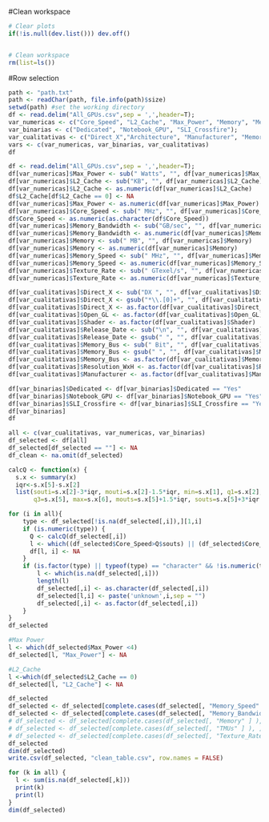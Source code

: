 #Clean workspace

```{r}
# Clear plots
if(!is.null(dev.list())) dev.off()


# Clean workspace
rm(list=ls())
```


#Row selection
```{r}
path <- "path.txt"
path <- readChar(path, file.info(path)$size)
setwd(path) #set the working directory
df <- read.delim("All_GPUs.csv",sep = ',',header=T);
var_numericas <- c("Core_Speed", "L2_Cache", "Max_Power", "Memory", "Memory_Bandwidth", "Memory_Speed", "TMUs", "Texture_Rate")
var_binarias <- c("Dedicated", "Notebook_GPU", "SLI_Crossfire");
var_cualitativas <- c("Direct_X","Architecture", "Manufacturer", "Memory_Type", "Open_GL", "Shader", "Name", "Resolution_WxH", "Release_Date", "Memory_Bus")
vars <- c(var_numericas, var_binarias, var_cualitativas)
df

```


```{r}
df <- read.delim("All_GPUs.csv",sep = ',',header=T);
df[var_numericas]$Max_Power <- sub(" Watts", "", df[var_numericas]$Max_Power)
df[var_numericas]$L2_Cache <- sub("KB", "", df[var_numericas]$L2_Cache)
df[var_numericas]$L2_Cache <- as.numeric(df[var_numericas]$L2_Cache)
df$L2_Cache[df$L2_Cache == 0] <- NA
df[var_numericas]$Max_Power <- as.numeric(df[var_numericas]$Max_Power)
df[var_numericas]$Core_Speed <- sub(" MHz", "", df[var_numericas]$Core_Speed)
df$Core_Speed <- as.numeric(as.character(df$Core_Speed))
df[var_numericas]$Memory_Bandwidth <- sub("GB/sec", "", df[var_numericas]$Memory_Bandwidth)
df[var_numericas]$Memory_Bandwidth <- as.numeric(df[var_numericas]$Memory_Bandwidth)
df[var_numericas]$Memory <- sub(" MB", "", df[var_numericas]$Memory)
df[var_numericas]$Memory <- as.numeric(df[var_numericas]$Memory)
df[var_numericas]$Memory_Speed <- sub(" MHz", "", df[var_numericas]$Memory_Speed)
df[var_numericas]$Memory_Speed <- as.numeric(df[var_numericas]$Memory_Speed)
df[var_numericas]$Texture_Rate <- sub(" GTexel/s", "", df[var_numericas]$Texture_Rate)
df[var_numericas]$Texture_Rate <- as.numeric(df[var_numericas]$Texture_Rate)


```





```{r}
df[var_cualitativas]$Direct_X <- sub("DX ", "", df[var_cualitativas]$Direct_X)
df[var_cualitativas]$Direct_X <- gsub("*\\.[0]+", "", df[var_cualitativas]$Direct_X)
df[var_cualitativas]$Direct_X <- as.factor(df[var_cualitativas]$Direct_X)
df[var_cualitativas]$Open_GL <- as.factor(df[var_cualitativas]$Open_GL)
df[var_cualitativas]$Shader <- as.factor(df[var_cualitativas]$Shader)
df[var_cualitativas]$Release_Date <- sub("\n", "", df[var_cualitativas]$Release_Date)
df[var_cualitativas]$Release_Date <- gsub(" ", "", df[var_cualitativas]$Release_Date)
df[var_cualitativas]$Memory_Bus <- sub(" Bit", "", df[var_cualitativas]$Memory_Bus)
df[var_cualitativas]$Memory_Bus <- gsub(" ", "", df[var_cualitativas]$Memory_Bus)
df[var_cualitativas]$Memory_Bus <- as.factor(df[var_cualitativas]$Memory_Bus)
df[var_cualitativas]$Resolution_WxH <- as.factor(df[var_cualitativas]$Resolution_WxH)
df[var_cualitativas]$Manufacturer <- as.factor(df[var_cualitativas]$Manufacturer)
```


```{r}
df[var_binarias]$Dedicated <- df[var_binarias]$Dedicated == "Yes"
df[var_binarias]$Notebook_GPU <- df[var_binarias]$Notebook_GPU == "Yes" 
df[var_binarias]$SLI_Crossfire <- df[var_binarias]$SLI_Crossfire == "Yes" 
df[var_binarias]
df
```

```{r}
all <- c(var_cualitativas, var_numericas, var_binarias)
df_selected <- df[all]
df_selected[df_selected == ""] <- NA
df_clean <- na.omit(df_selected)
```



```{r}
calcQ <- function(x) {
  s.x <- summary(x)
  iqr<-s.x[5]-s.x[2]
  list(souti=s.x[2]-3*iqr, mouti=s.x[2]-1.5*iqr, min=s.x[1], q1=s.x[2], q2=s.x[3], 
       q3=s.x[5], max=s.x[6], mouts=s.x[5]+1.5*iqr, souts=s.x[5]+3*iqr ) }

```

```{r}
for (i in all){
    type <- df_selected[!is.na(df_selected[,i]),][1,i]
    if (is.numeric(type)) {
      Q <- calcQ(df_selected[,i])
      l <- which((df_selected$Core_Speed>Q$souts) || (df_selected$Core_Speed<Q$souti) || (df_selected$Core_Speed<0))
      df[l, i] <- NA
    }
    if (is.factor(type) || typeof(type) == "character" && !is.numeric(type)) {
        l <- which(is.na(df_selected[,i]))
        length(l)
        df_selected[,i] <- as.character(df_selected[,i])
        df_selected[l,i] <- paste('unknown',i,sep = "")
        df_selected[,i] <- as.factor(df_selected[,i])
    }
}
df_selected
```

```{r}
#Max Power 
l <- which(df_selected$Max_Power <4)
df_selected[l, "Max_Power"] <- NA

#L2_Cache
l <-which(df_selected$L2_Cache == 0)
df_selected[l, "L2_Cache"] <- NA 
```


```{r}
df_selected
df_selected <- df_selected[complete.cases(df_selected[, "Memory_Speed" ] ), ]
df_selected <- df_selected[complete.cases(df_selected[, "Memory_Bandwidth"] ), ]
# df_selected <- df_selected[complete.cases(df_selected[, "Memory" ] ), ]
# df_selected <- df_selected[complete.cases(df_selected[, "TMUs" ] ), ]
# df_selected <- df_selected[complete.cases(df_selected[, "Texture_Rate" ] ), ]
df_selected
dim(df_selected)
write.csv(df_selected, "clean_table.csv", row.names = FALSE)
```


```{r}
for (k in all) {
  l <- sum(is.na(df_selected[,k]))
  print(k)
  print(l)
}
dim(df_selected)
```
